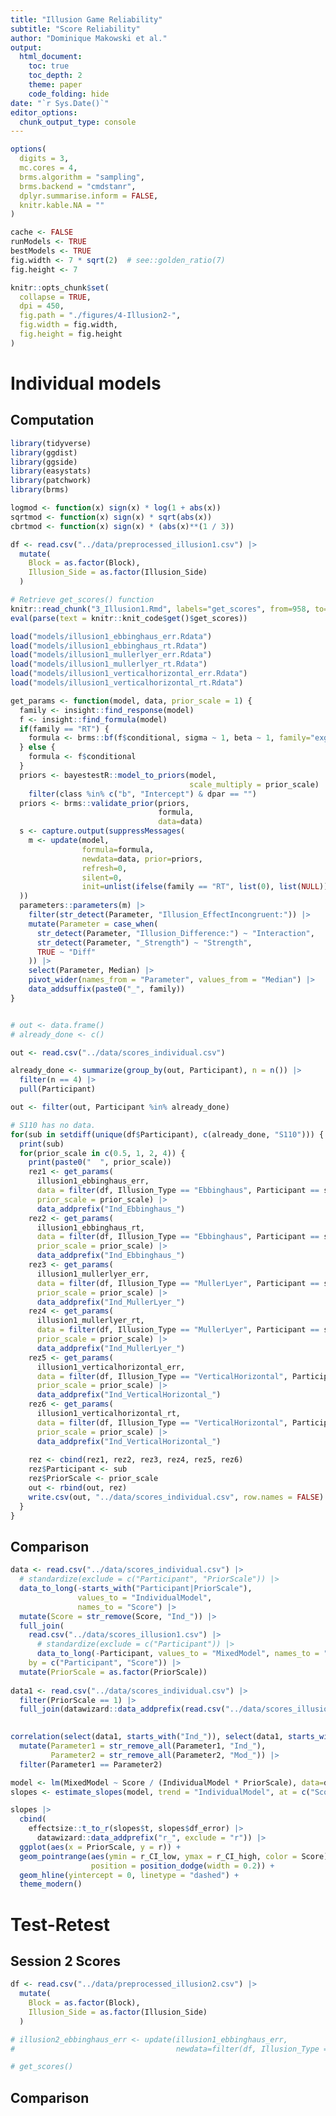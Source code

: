 ```yaml
---
title: "Illusion Game Reliability"
subtitle: "Score Reliability"
author: "Dominique Makowski et al."
output:
  html_document:
    toc: true
    toc_depth: 2
    theme: paper
    code_folding: hide
date: "`r Sys.Date()`"
editor_options: 
  chunk_output_type: console
---
```


```r
options(
  digits = 3,
  mc.cores = 4,
  brms.algorithm = "sampling",
  brms.backend = "cmdstanr",
  dplyr.summarise.inform = FALSE,
  knitr.kable.NA = ""
)

cache <- FALSE
runModels <- TRUE
bestModels <- TRUE
fig.width <- 7 * sqrt(2)  # see::golden_ratio(7)
fig.height <- 7

knitr::opts_chunk$set(
  collapse = TRUE,
  dpi = 450,
  fig.path = "./figures/4-Illusion2-",
  fig.width = fig.width,
  fig.height = fig.height
)
```



# Individual models

## Computation

```r
library(tidyverse)
library(ggdist)
library(ggside)
library(easystats)
library(patchwork)
library(brms)

logmod <- function(x) sign(x) * log(1 + abs(x))
sqrtmod <- function(x) sign(x) * sqrt(abs(x))
cbrtmod <- function(x) sign(x) * (abs(x)**(1 / 3))

df <- read.csv("../data/preprocessed_illusion1.csv") |>
  mutate(
    Block = as.factor(Block),
    Illusion_Side = as.factor(Illusion_Side)
  )
```

```r
# Retrieve get_scores() function
knitr::read_chunk("3_Illusion1.Rmd", labels="get_scores", from=958, to=1019)
eval(parse(text = knitr::knit_code$get()$get_scores))

load("models/illusion1_ebbinghaus_err.Rdata")
load("models/illusion1_ebbinghaus_rt.Rdata")
load("models/illusion1_mullerlyer_err.Rdata")
load("models/illusion1_mullerlyer_rt.Rdata")
load("models/illusion1_verticalhorizontal_err.Rdata")
load("models/illusion1_verticalhorizontal_rt.Rdata")
```

```r
get_params <- function(model, data, prior_scale = 1) {
  family <- insight::find_response(model)
  f <- insight::find_formula(model)
  if(family == "RT") {
    formula <- brms::bf(f$conditional, sigma ~ 1, beta ~ 1, family="exgaussian")
  } else {
    formula <- f$conditional
  }
  priors <- bayestestR::model_to_priors(model, 
                                        scale_multiply = prior_scale) |> 
    filter(class %in% c("b", "Intercept") & dpar == "")
  priors <- brms::validate_prior(priors, 
                                 formula, 
                                 data=data)
  s <- capture.output(suppressMessages(
    m <- update(model, 
                formula=formula, 
                newdata=data, prior=priors, 
                refresh=0, 
                silent=0, 
                init=unlist(ifelse(family == "RT", list(0), list(NULL))))
  ))
  parameters::parameters(m) |> 
    filter(str_detect(Parameter, "Illusion_EffectIncongruent:")) |> 
    mutate(Parameter = case_when(
      str_detect(Parameter, "Illusion_Difference:") ~ "Interaction",
      str_detect(Parameter, "_Strength") ~ "Strength",
      TRUE ~ "Diff"
    )) |> 
    select(Parameter, Median) |> 
    pivot_wider(names_from = "Parameter", values_from = "Median") |> 
    data_addsuffix(paste0("_", family))
}


# out <- data.frame()
# already_done <- c()

out <- read.csv("../data/scores_individual.csv")

already_done <- summarize(group_by(out, Participant), n = n()) |>
  filter(n == 4) |>
  pull(Participant)

out <- filter(out, Participant %in% already_done)

# S110 has no data.
for(sub in setdiff(unique(df$Participant), c(already_done, "S110"))) {
  print(sub)
  for(prior_scale in c(0.5, 1, 2, 4)) {
    print(paste0("  ", prior_scale))
    rez1 <- get_params(
      illusion1_ebbinghaus_err,
      data = filter(df, Illusion_Type == "Ebbinghaus", Participant == sub),
      prior_scale = prior_scale) |> 
      data_addprefix("Ind_Ebbinghaus_")
    rez2 <- get_params(
      illusion1_ebbinghaus_rt,
      data = filter(df, Illusion_Type == "Ebbinghaus", Participant == sub),
      prior_scale = prior_scale) |> 
      data_addprefix("Ind_Ebbinghaus_")
    rez3 <- get_params(
      illusion1_mullerlyer_err,
      data = filter(df, Illusion_Type == "MullerLyer", Participant == sub),
      prior_scale = prior_scale) |> 
      data_addprefix("Ind_MullerLyer_")
    rez4 <- get_params(
      illusion1_mullerlyer_rt,
      data = filter(df, Illusion_Type == "MullerLyer", Participant == sub),
      prior_scale = prior_scale) |> 
      data_addprefix("Ind_MullerLyer_")
    rez5 <- get_params(
      illusion1_verticalhorizontal_err,
      data = filter(df, Illusion_Type == "VerticalHorizontal", Participant == sub),
      prior_scale = prior_scale) |> 
      data_addprefix("Ind_VerticalHorizontal_")
    rez6 <- get_params(
      illusion1_verticalhorizontal_rt,
      data = filter(df, Illusion_Type == "VerticalHorizontal", Participant == sub),
      prior_scale = prior_scale) |> 
      data_addprefix("Ind_VerticalHorizontal_")
    
    rez <- cbind(rez1, rez2, rez3, rez4, rez5, rez6)
    rez$Participant <- sub
    rez$PriorScale <- prior_scale
    out <- rbind(out, rez)
    write.csv(out, "../data/scores_individual.csv", row.names = FALSE)
  }
}
```

## Comparison

```r
data <- read.csv("../data/scores_individual.csv") |> 
  # standardize(exclude = c("Participant", "PriorScale")) |> 
  data_to_long(-starts_with("Participant|PriorScale"),
               values_to = "IndividualModel",
               names_to = "Score") |>
  mutate(Score = str_remove(Score, "Ind_")) |> 
  full_join(
    read.csv("../data/scores_illusion1.csv") |> 
      # standardize(exclude = c("Participant")) |> 
      data_to_long(-Participant, values_to = "MixedModel", names_to = "Score"),
    by = c("Participant", "Score")) |> 
  mutate(PriorScale = as.factor(PriorScale))
   
data1 <- read.csv("../data/scores_individual.csv") |> 
  filter(PriorScale == 1) |> 
  full_join(datawizard::data_addprefix(read.csv("../data/scores_illusion1.csv"), "Mod_", exclude = "Participant"), by = "Participant")

  
correlation(select(data1, starts_with("Ind_")), select(data1, starts_with("Mod_"))) |> 
  mutate(Parameter1 = str_remove_all(Parameter1, "Ind_"),
         Parameter2 = str_remove_all(Parameter2, "Mod_")) |> 
  filter(Parameter1 == Parameter2) 

model <- lm(MixedModel ~ Score / (IndividualModel * PriorScale), data=data)
slopes <- estimate_slopes(model, trend = "IndividualModel", at = c("Score", "PriorScale"))

slopes |> 
  cbind(
    effectsize::t_to_r(slopes$t, slopes$df_error) |> 
      datawizard::data_addprefix("r_", exclude = "r")) |> 
  ggplot(aes(x = PriorScale, y = r)) +
  geom_pointrange(aes(ymin = r_CI_low, ymax = r_CI_high, color = Score), 
                  position = position_dodge(width = 0.2)) +
  geom_hline(yintercept = 0, linetype = "dashed") +
  theme_modern()
```


# Test-Retest

## Session 2 Scores

```r
df <- read.csv("../data/preprocessed_illusion2.csv") |>
  mutate(
    Block = as.factor(Block),
    Illusion_Side = as.factor(Illusion_Side)
  )
```



```r
# illusion2_ebbinghaus_err <- update(illusion1_ebbinghaus_err, 
#                                    newdata=filter(df, Illusion_Type == "Ebbinghaus"))

# get_scores()
```

## Comparison
